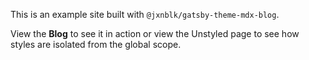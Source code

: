 

This is an example site built with `@jxnblk/gatsby-theme-mdx-blog`.

View the **<Link to='/blog'>Blog</Link>** to see it in action or view the <Link to='/unstyled'>Unstyled page</Link> to see how styles are isolated from the global scope.

<Readme />
